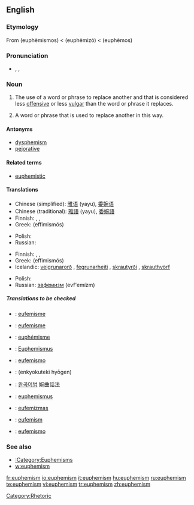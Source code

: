 {{wikipedia}}
==English==

===Etymology===
From {{AGr.}} '''{{polytonic|[[εὐφημισμός]]}}''' (euphēmismos) < '''{{polytonic|[[εὐφημίζω]]}}''' (euphēmizō) < '''{{polytonic|[[εὔφημος]]}}''' (euphēmos)

===Pronunciation===
*{{enPR|yoo͞'fə-mĭz"(ə)m}}, {{IPA|/ˈjuː.fəˌmɪ.z(ə)m/}}, {{SAMPA|/"ju:f@%mIz(@)m/}}

===Noun===
{{en-noun|s|-}}

# {{uncountable}} The use of a word or phrase to replace another and that is considered less [[offensive]] or less [[vulgar]] than the word or phrase it replaces.
# {{countable}} A word or phrase that is used to replace another in this way.

====Antonyms====
*[[dysphemism]]
*[[pejorative]]

====Related terms====
*[[euphemistic]]

====Translations====
{{trans-top|use of a word or phrase to replace another word with one considered less offensive}}
* Chinese (simplified): [[雅语]] (yayu), [[委婉语]]
* Chinese (traditional): [[雅語]] (yayu), [[委婉語]]
* Finnish: {{t-|fi|kiertoilmaus}}, {{t-|fi|kiertoilmaisu}}, {{t+|fi|eufemismi}}
* Greek: {{t|el|ευφημισμός|m|sc=Grek}} (effimismós)
{{trans-mid}}
* Polish: {{t|pl|eufemizm|m}}
* Russian: {{t+|ru|эвфемизм|tr=evf'emízm|sc=Cyrl}}
{{trans-bottom}}

{{trans-top|a word or phrase that is used to replace another in this way}}
* Finnish: {{t-|fi|kiertoilmaus}}, {{t-|fi|kiertoilmaisu}}, {{t+|fi|eufemismi}}
* Greek: {{t|el|ευφημισμός|m|sc=Grek}} (effimismós)
* Icelandic: [[veigrunarorð]] {{n}}, [[fegrunarheiti]] {{n}}, [[skrautyrði]] {{n}}, [[skrauthvörf]] {{n}}
{{trans-mid}}
* Polish: {{t-|pl|eufemizm|m}}
* Russian: [[эвфемизм]] (evf'emízm)
{{trans-bottom}}

=====Translations to be checked=====
{{checktrans}}
{{trans-top|translations to be checked}}

*{{ttbc|Catalan}}: [[eufemisme]] {{m}}

*{{ttbc|Dutch}}: [[eufemisme]] {{n}}
*{{ttbc|French}}: [[euphémisme]] {{m}}
*{{ttbc|German}}: [[Euphemismus]] {{m}}
*{{ttbc|Italian}}: [[eufemismo]]
{{trans-mid}}
*{{ttbc|Japanese}}: {{JAchar|[[婉曲的表現]]}} (enkyokuteki hyōgen)
*{{ttbc|Korean}}: [[완곡어법]] 婉曲話法
*{{ttbc|Latin}}: [[euphemismus]] {{m}}
*{{ttbc|Lithuanian}}: [[eufemizmas]] {{m}}
*{{ttbc|Romanian}}: [[eufemism]] {{n}}
*{{ttbc|Spanish}}: [[eufemismo]] {{m}}
{{trans-bottom}}

===See also===
* [[:Category:Euphemisms]]
* [[w:euphemism]]

[[Category:Rhetoric]]

[[fr:euphemism]]
[[io:euphemism]]
[[it:euphemism]]
[[hu:euphemism]]
[[ru:euphemism]]
[[te:euphemism]]
[[vi:euphemism]]
[[tr:euphemism]]
[[zh:euphemism]]